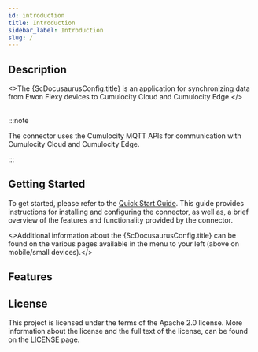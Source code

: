 ```yaml
---
id: introduction
title: Introduction
sidebar_label: Introduction
slug: /
---
```



## Description

<>The {ScDocusaurusConfig.title} is an application for synchronizing data from Ewon Flexy devices to
Cumulocity Cloud and Cumulocity Edge.</><br/><br/>

:::note

The connector uses the Cumulocity MQTT APIs for communication with Cumulocity Cloud and Cumulocity
Edge.

:::

## Getting Started

To get started, please refer to the [Quick Start Guide](03-QUICK_START_GUIDE.mdx). This guide
provides instructions for installing and configuring the connector, as well as, a brief overview of
the features and functionality provided by the connector.

<>Additional information about the {ScDocusaurusConfig.title} can be found on the various pages
available in the menu to
your left (above on mobile/small devices).</><br/>

## Features

<FeaturesPartial />

## License

This project is licensed under the terms of the Apache 2.0 license. More information about the
license and the full text of the license, can be found on the [LICENSE](07-legal/03-LICENSE.mdx)
page.